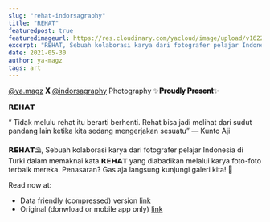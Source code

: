 ```yaml
---
slug: "rehat-indorsagraphy"
title: "REHAT"
featuredpost: true
featuredimageurl: https://res.cloudinary.com/yacloud/image/upload/v1622362804/articles%20pictures/Rehat_dvpxaa.jpg
excerpt: "REHAT, Sebuah kolaborasi karya dari fotografer pelajar Indonesia di Turki dalam memaknai kata REHAT yang diabadikan melalui karya foto-foto terbaik mereka."
date: 2021-05-30
author: ya-magz
tags: art
---
```


[@ya.magz](https://www.instagram.com/ya.magz/) **𝐗** [@indorsagraphy](https://www.instagram.com/indorsagraphy/) Photography ✨**𝐏𝐫𝐨𝐮𝐝𝐥𝐲 𝐏𝐫𝐞𝐬𝐞𝐧𝐭**✨

**𝗥𝗘𝗛𝗔𝗧**

“ Tidak melulu rehat itu berarti berhenti. Rehat bisa jadi melihat dari sudut pandang lain ketika kita sedang mengerjakan sesuatu”
— Kunto Aji

**𝗥𝗘𝗛𝗔𝗧**⛱, Sebuah kolaborasi karya dari fotografer pelajar Indonesia di Turki dalam memaknai kata **𝗥𝗘𝗛𝗔𝗧** yang diabadikan melalui karya foto-foto terbaik mereka. Penasaran? Gas aja langsung kunjungi galeri kita! 🥳

Read now at:

- Data friendly (compressed) version [link](https://drive.google.com/file/d/1KhDG9U282F20AU3Aon9hRdPg1xuV5PPu/view?usp=sharing)
- Original (donwload or mobile app only) [link](https://drive.google.com/file/d/10QSrWx5Zz-UNpYmgb6YEThJ4rG4v9-ei/view?usp=sharing)
